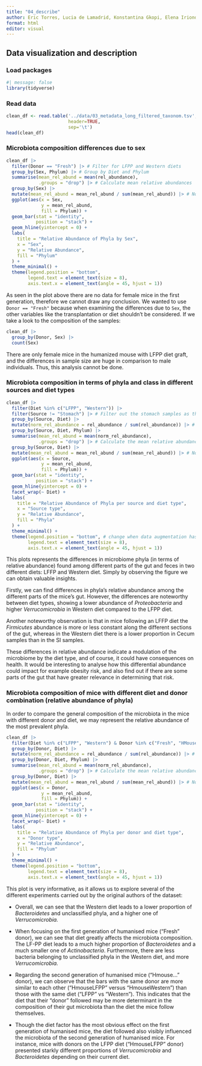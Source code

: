 ```yaml
---
title: "04_describe"
author: Eric Torres, Lucia de Lamadrid, Konstantina Gkopi, Elena Iriondo and Jorge Santiago
format: html
editor: visual
---
```


## Data visualization and description

### Load packages

```r
#| message: false 
library(tidyverse)
```

### Read data

```r
clean_df <- read.table('../data/03_metadata_long_filtered_taxonom.tsv', 
                       header=TRUE, 
                       sep='\t')
head(clean_df)
```

### Microbiota composition differences due to sex

```r
clean_df |> 
  filter(Donor == "Fresh") |> # Filter for LFPP and Western diets
  group_by(Sex, Phylum) |> # Group by Diet and Phylum
  summarise(mean_rel_abund = mean(rel_abundance), 
            .groups = "drop") |> # Calculate mean relative abundances
  group_by(Sex) |> 
  mutate(mean_rel_abund = mean_rel_abund / sum(mean_rel_abund)) |> # Normalize mean abundances so that the total for each diet is 1
  ggplot(aes(x = Sex,
             y = mean_rel_abund,
             fill = Phylum)) + 
  geom_bar(stat = "identity",
           position = "stack") +
  geom_hline(yintercept = 0) +
  labs(
    title = "Relative Abundance of Phyla by Sex",
    x = "Sex",
    y = "Relative Abundance",
    fill = "Phylum"
  ) +
  theme_minimal() +
  theme(legend.position = "bottom", 
        legend.text = element_text(size = 8),
        axis.text.x = element_text(angle = 45, hjust = 1))


```

As seen in the plot above there are no data for female mice in the first generation, therefore we cannot draw any conclusion. We wanted to use `Donor == "Fresh"` because when examining the differences due to `Sex`, the other variables like the transplantation or diet shouldn't be considered. If we take a look to the composition of the samples:

```r
clean_df |> 
  group_by(Donor, Sex) |> 
  count(Sex)
```

There are only female mice in the humanized mouse with LFPP diet graft, and the differences in sample size are huge in comparison to male individuals. Thus, this analysis cannot be done.

### Microbiota composition in terms of phyla and class in different sources and diet types

```r
clean_df |> 
  filter(Diet %in% c("LFPP", "Western")) |> 
  filter(Source != "Stomach") |> # Filter out the stomach samples as there are none in LFPP
  group_by(Source, Diet) |> 
  mutate(norm_rel_abundance = rel_abundance / sum(rel_abundance)) |> # Normalize abundance within samples
  group_by(Source, Diet, Phylum) |> 
  summarise(mean_rel_abund = mean(norm_rel_abundance), 
            .groups = "drop") |> # Calculate the mean relative abundances
  group_by(Source, Diet) |> 
  mutate(mean_rel_abund = mean_rel_abund / sum(mean_rel_abund)) |> # Normalize mean abundances so that the total for each one is 1
  ggplot(aes(x = Source,
             y = mean_rel_abund,
             fill = Phylum)) + 
  geom_bar(stat = "identity",
           position = "stack") +
  geom_hline(yintercept = 0) +
  facet_wrap(~ Diet) + 
  labs(
    title = "Relative Abundance of Phyla per source and diet type",
    x = "Source type",
    y = "Relative Abundance",
    fill = "Phyla"
  ) +
  theme_minimal() +
  theme(legend.position = "bottom", # change when data augmentation has been done
        legend.text = element_text(size = 8),
        axis.text.x = element_text(angle = 45, hjust = 1))
```

This plots represents the differences in microbiome phyla (in terms of relative abundance) found among different parts of the gut and feces in two different diets: LFFP and Western diet. Simply by observing the figure we can obtain valuable insights.

Firstly, we can find differences in phyla's relative abundance among the different parts of the mice's gut. However, the differences are noteworthy between diet types, showing a lower abundance of *Proteobacteria* and higher *Verrucomicrobia* in Western diet compared to the LFPP diet.

Another noteworthy observation is that in mice following an LFFP diet the *Firmicutes* abundance is more or less constant along the different sections of the gut, whereas in the Western diet there is a lower proportion in Cecum samples than in the SI samples.

These differences in relative abundance indicate a modulation of the microbiome by the diet type, and of course, it could have consequences on health. It would be interesting to analyse how this differential abundance could impact for example obesity risk, and also find out if there are some parts of the gut that have greater relevance in determining that risk.

### Microbiota composition of mice with different diet and donor combination (relative abundance of phyla)

In order to compare the general composition of the microbiota in the mice with different donor and diet, we may represent the relative abundance of the most prevalent phyla.

```r
clean_df |> 
  filter(Diet %in% c("LFPP", "Western") & Donor %in% c("Fresh", "HMouseLFPP", "HMouseWestern") & Source != "Fecal" ) |> 
  group_by(Donor, Diet) |> 
  mutate(norm_rel_abundance = rel_abundance / sum(rel_abundance)) |> # Normalize abundance within samples
  group_by(Donor, Diet, Phylum) |> 
  summarise(mean_rel_abund = mean(norm_rel_abundance), 
            .groups = "drop") |> # Calculate the mean relative abundances
  group_by(Donor, Diet) |> 
  mutate(mean_rel_abund = mean_rel_abund / sum(mean_rel_abund)) |> # Normalize mean abundances so that the total for each one is 1
  ggplot(aes(x = Donor,
             y = mean_rel_abund,
             fill = Phylum)) + 
  geom_bar(stat = "identity",
           position = "stack") +
  geom_hline(yintercept = 0) +
  facet_wrap(~ Diet) + 
  labs(
    title = "Relative Abundance of Phyla per donor and diet type",
    x = "Donor type",
    y = "Relative Abundance",
    fill = "Phylum"
  ) +
  theme_minimal() +
  theme(legend.position = "bottom",
        legend.text = element_text(size = 8),
        axis.text.x = element_text(angle = 45, hjust = 1))

```

This plot is very informative, as it allows us to explore several of the different experiments carried out by the original authors of the dataset:

-   Overall, we can see that the Western diet leads to a lower proportion of *Bacteroidetes* and unclassified phyla, and a higher one of *Verrucomicrobia.*

-   When focusing on the first generation of humanised mice ("Fresh" donor), we can see that diet greatly affects the microbiota composition. The LF-PP diet leads to a much higher proportion of *Bacteroidetes* and a much smaller one of *Actinobacteria*. Furthermore, there are less bacteria belonging to unclassified phyla in the Western diet, and more *Verrucomicrobia.*

-   Regarding the second generation of humanised mice ("Hmouse..." donor), we can observe that the bars with the same donor are more similar to each other ("HmouseLFPP" versus "HmouseWestern") than those with the same diet ("LFPP" vs "Western"). This indicates that the diet that their "donor" followed may be more determinant in the composition of their gut microbiota than the diet the mice follow themselves.

-   Though the diet factor has the most obvious effect on the first generation of humanised mice, the diet followed also visibly influenced the microbiota of the second generation of humanised mice. For instance, mice with donors on the LFPP diet ("HmouseLFPP" donor) presented starkly different proportions of *Verrucomicrobia* and *Bacteroidetes* depending on their current diet.
